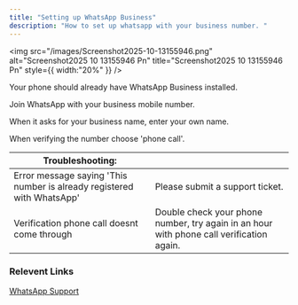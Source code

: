 ```yaml
---
title: "Setting up WhatsApp Business"
description: "How to set up whatsapp with your business number. "
---
```


<img
  src="/images/Screenshot2025-10-13155946.png"
  alt="Screenshot2025 10 13155946 Pn"
  title="Screenshot2025 10 13155946 Pn"
  style={{ width:"20%" }}
/>

Your phone should already have WhatsApp Business installed.

Join WhatsApp with your business mobile number.

When it asks for your business name, enter your own name.

When verifying the number choose 'phone call'.

| Troubleshooting:                                                       |                                                                                          |
| ---------------------------------------------------------------------- | ---------------------------------------------------------------------------------------- |
| Error message saying 'This number is already registered with WhatsApp' | Please submit a support ticket.                                                          |
| Verification phone call doesnt come through                            | Double check your phone number, try again in an hour with phone call verification again. |

### Relevent Links

[WhatsApp Support](https://faq.whatsapp.com/1120385166078156)